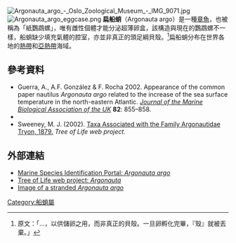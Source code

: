 {{Speciesbox
| name = 扁船蛸
| fossil_range = [[中新世|中新世]] – 現今
| status = LC
| status_system = IUCN3.1
| image = Argonauta argo Merculiano.jpg
| image_width = 250px
| image_caption = 船蛸
| genus = Argonauta
| authority = [[卡尔·林奈|Linnaeus]], 1758
| species = '''扁船蛸'' Argonauta argo''' ''
| synonyms = 
*''Argonauta papyracea''<br><small>[[Peter_Friedrich_Röding|Röding]], 1798</small>
*''Argonauta grandiformis''<br><small>[[George_Perry_(naturalist)|Perry]], 1811</small>
*?''Argonauta striata''<br><small>[[George_Perry_(naturalist)|Perry]], 1811</small>
*''Ocythoe antiquorum''<br><small>Leach, 1817</small>
*''Trichocephalus acetabularis''<br><small>Chiaie, 1827 ''in'' 1823-1831</small>
*?''Todarus argo <small>nom. nud.</small>''<br><small>[[Rafinesque|Rafinesque]], 1840</small>
*''Argonauta minor''<br><small>Risso, 1854</small>
*''Argonauta naviformis''<br><small>Conrad, 1854</small>
*''Argonauta papyria''<br><small>Conrad, 1854</small>
*?''Argonauta argo'' f. ''agglutinans''<br><small>Von Martens, 1867</small>
*?''Argonauta argo'' f. ''aurita''<br><small>Von Martens, 1867</small>
*?''Argonauta argo'' f. ''mutica''<br><small>Von Martens, 1867</small>
*?''Argonauta argo'' f. ''obtusangula''<br><small>Von Martens, 1867</small>
*''Argonauta bulleri''<br><small>Kirk, 1886</small>
*?''Argonauta argo'' var. ''americana''<br><small>[[W.H._Dall|Dall]], 1889</small>
*''Argonauta cygnus''<br><small>[[Tommaso_Allery_de_Maria_Monterosato|Monterosato]], 1889</small>
*''Argonauta ferussaci''<br><small>[[Tommaso_Allery_de_Maria_Monterosato|Monterosato]], 1914</small>
*''Argonauta argo mediterranea''<br><small>[[Tommaso_Allery_de_Maria_Monterosato|Monterosato]], 1914</small>
*?''Argonauta monterosatoi''<br><small>Coen ''in'' [[Tommaso_Allery_de_Maria_Monterosato|Monterosato]], 1914</small>
*?''Argonauta monterosatoi''<br><small>Coen, 1914</small>
*?''Argonauta monterosatoi''<br><small>Coen, 1915</small>
*''Argonauta sebae''<br><small>[[Achille_Valenciennes|Valenciennes]] ''in'' [[Tommaso_Allery_de_Maria_Monterosato|Monterosato]], 1914</small>
}}
[[File:Argonauta_argo_-_Oslo_Zoological_Museum_-_IMG_9071.jpg|thumb]]
[[File:Argonauta_argo_eggcase.png|thumb]]
'''扁船蛸'''（Argonauta argo）是一種[[章魚|章魚]]，也被稱為「紙鸚鵡螺」，唯有雌性個體才能分泌超薄卵盒，該構造與現在的鸚鵡螺不一樣，船蛸缺少填充氣體的腔室，亦並非真正的頭足綱貝殼。<ref name="Dance">{{cite book| author = [[彼得·當斯|彼得·當斯]]（S. Peter Dance） | year = 1996年 | edition = 第一版 | title = 自然珍藏系列《貝殼圖鑑》 | publisher = 貓頭鷹出版社 | pages = 第249頁 | isbn = 9578686986}}原文：「...，以供儲卵之用，而非真正的貝殼。一旦卵孵化完畢，『殼』就被丟棄。」</ref>扁船蛸分布在世界各地的[[熱帶|熱帶]]和[[亞熱帶|亞熱帶]]海域。

==參考資料==
{{reflist}}
* Guerra, A., A.F. González & F. Rocha 2002. Appearance of the common paper nautilus ''Argonauta argo'' related to the increase of the sea surface temperature in the north-eastern Atlantic. ''[[Journal_of_the_Marine_Biological_Association_of_the_UK|Journal of the Marine Biological Association of the UK]]'' '''82''': 855–858. {{DOI|10.1017/S0025315402006240}}
* {{cite web | author = Lu, C. C | work = Australian Biological Resources Study | url = http://www.deh.gov.au/cgi-bin/abrs/fauna/details.pl?pstrVol=CEPHALOPODA;pstrTaxa=89;pstrChecklistMode=2 | title = Argonautidae | accessdate = 2006-09-13 | archive-date = 2007-03-16 | archive-url = https://web.archive.org/web/20070316205744/http://www.deh.gov.au/cgi-bin/abrs/fauna/details.pl?pstrVol=CEPHALOPODA;pstrTaxa=89;pstrChecklistMode=2 }}
* Sweeney, M. J. (2002). [http://www.tolweb.org/accessory/Argonautidae_Taxa?acc_id=2464 Taxa Associated with the Family Argonautidae Tryon, 1879.] {{Wayback|url=http://www.tolweb.org/accessory/Argonautidae_Taxa?acc_id=2464 |date=20210216120358 }} ''Tree of Life web project''.

==外部連結==
{{Commons category|Argonauta argo}}
* [http://species-identification.org/species.php?species_group=zsao&id=2720&menuentry=soorten Marine Species Identification Portal: ''Argonauta argo''] {{Wayback|url=http://species-identification.org/species.php?species_group=zsao&id=2720&menuentry=soorten |date=20120904154420 }}
* [http://tolweb.org/tree?group=Argonauta Tree of Life web project: ''Argonauta''] {{Wayback|url=http://tolweb.org/tree?group=Argonauta |date=20071012120032 }}
* [http://www.pbase.com/rogard/image/106995690 Image of a stranded ''Argonauta argo''] {{Wayback|url=http://www.pbase.com/rogard/image/106995690 |date=20121021030223 }}

{{船蛸}}
{{Taxonbar|from=Q39514}}

[[Category:船蛸屬|Category:船蛸屬]]